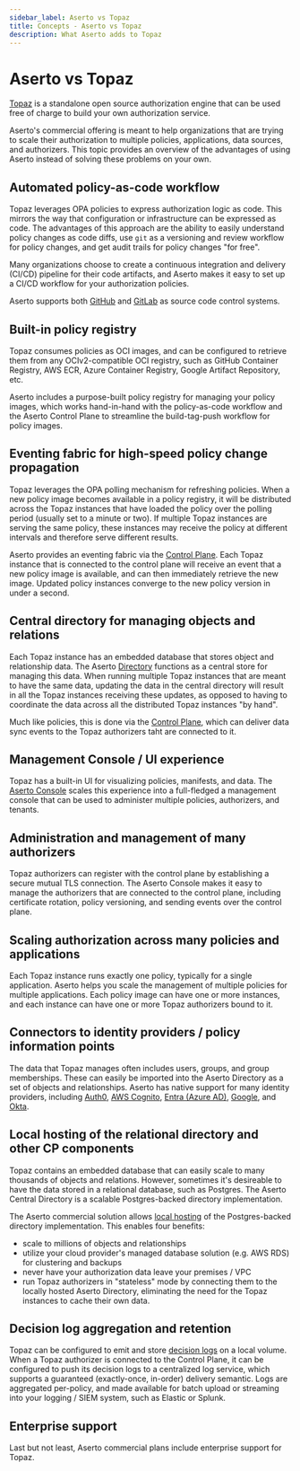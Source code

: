 ```yaml
---
sidebar_label: Aserto vs Topaz
title: Concepts - Aserto vs Topaz
description: What Aserto adds to Topaz
---
```


# Aserto vs Topaz

[Topaz](https://www.topaz.sh) is a standalone open source authorization engine that can be used free of charge to build your own authorization service.

Aserto's commercial offering is meant to help organizations that are trying to scale their authorization to multiple policies, applications, data sources, and authorizers. This topic provides an overview of the advantages of using Aserto instead of solving these problems on your own.

## Automated policy-as-code workflow

Topaz leverages OPA policies to express authorization logic as code. This mirrors the way that configuration or infrastructure can be expressed as code. The advantages of this approach are the ability to easily understand policy changes as code diffs, use `git` as a versioning and review workflow for policy changes, and get audit trails for policy changes "for free".

Many organizations choose to create a continuous integration and delivery (CI/CD) pipeline for their code artifacts, and Aserto makes it easy to set up a CI/CD workflow for your authorization policies.

Aserto supports both [GitHub](/docs/aserto-console/connections/setup-github.mdx) and [GitLab](/docs/aserto-console/connections/setup-gitlab.mdx) as source code control systems.

## Built-in policy registry

Topaz consumes policies as OCI images, and can be configured to retrieve them from any OCIv2-compatible OCI registry, such as GitHub Container Registry, AWS ECR, Azure Container Registry, Google Artifact Repository, etc.

Aserto includes a purpose-built policy registry for managing your policy images, which works hand-in-hand with the policy-as-code workflow and the Aserto Control Plane to streamline the build-tag-push workflow for policy images.

## Eventing fabric for high-speed policy change propagation

Topaz leverages the OPA polling mechanism for refreshing policies. When a new policy image becomes available in a policy registry, it will be distributed across the Topaz instances that have loaded the policy over the polling period (usually set to a minute or two).  If multiple Topaz instances are serving the same policy, these instances may receive the policy at different intervals and therefore serve different results.

Aserto provides an eventing fabric via the [Control Plane](/docs/overview/control-plane.mdx). Each Topaz instance that is connected to the control plane will receive an event that a new policy image is available, and can then immediately retrieve the new image. Updated policy instances converge to the new policy version in under a second.

## Central directory for managing objects and relations

Each Topaz instance has an embedded database that stores object and relationship data. The Aserto [Directory](/docs/overview/directory.mdx) functions as a central store for managing this data. When running multiple Topaz instances that are meant to have the same data, updating the data in the central directory will result in all the Topaz instances receiving these updates, as opposed to having to coordinate the data across all the distributed Topaz instances "by hand".

Much like policies, this is done via the [Control Plane](/docs/overview/control-plane.mdx), which can deliver data sync events to the Topaz authorizers taht are connected to it.

## Management Console / UI experience

Topaz has a built-in UI for visualizing policies, manifests, and data. The [Aserto Console](/docs/aserto-console/introduction.mdx) scales this experience into a full-fledged a management console that can be used to administer multiple policies, authorizers, and tenants.

## Administration and management of many authorizers

Topaz authorizers can register with the control plane by establishing a secure mutual TLS connection. The Aserto Console makes it easy to manage the authorizers that are connected to the control plane, including certificate rotation, policy versioning, and sending events over the control plane.

## Scaling authorization across many policies and applications

Each Topaz instance runs exactly one policy, typically for a single application. Aserto helps you scale the management of multiple policies for multiple applications. Each policy image can have one or more instances, and each instance can have one or more Topaz authorizers bound to it.

## Connectors to identity providers / policy information points

The data that Topaz manages often includes users, groups, and group memberships. These can easily be imported into the Aserto Directory as a set of objects and relationships. Aserto has native support for many identity providers, including [Auth0](/docs/aserto-console/connections/setup-auth0.mdx), [AWS Cognito](/docs/aserto-console/connections/setup-cognito.mdx), [Entra (Azure AD)](/docs/aserto-console/connections/setup-azuread.mdx), [Google](/docs/aserto-console/connections/setup-google.mdx), and [Okta](/docs/aserto-console/connections/setup-okta.mdx).

## Local hosting of the relational directory and other CP components

Topaz contains an embedded database that can easily scale to many thousands of objects and relations. However, sometimes it's desireable to have the data stored in a relational database, such as Postgres. The Aserto Central Directory is a scalable Postgres-backed directory implementation.

The Aserto commercial solution allows [local hosting](/docs/local-deployment/local-directory/overview.mdx) of the Postgres-backed directory implementation. This enables four benefits:
* scale to millions of objects and relationships
* utilize your cloud provider's managed database solution (e.g. AWS RDS) for clustering and backups
* never have your authorization data leave your premises / VPC
* run Topaz authorizers in "stateless" mode by connecting them to the locally hosted Aserto Directory, eliminating the need for the Topaz instances to cache their own data.

## Decision log aggregation and retention

Topaz can be configured to emit and store [decision logs](/docs/overview/decision-logs) on a local volume. When a Topaz authorizer is connected to the Control Plane, it can be configured to push its decision logs to a centralized log service, which supports a guaranteed (exactly-once, in-order) delivery semantic. Logs are aggregated per-policy, and made available for batch upload or streaming into your logging / SIEM system, such as Elastic or Splunk.

## Enterprise support

Last but not least, Aserto commercial plans include enterprise support for Topaz.
